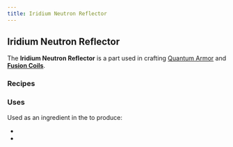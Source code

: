 ```yaml
---
title: Iridium Neutron Reflector
---
```


<ItemImage file="Iridium_Neutron_Reflector" alt="Iridium Neutron Reflector" size="200" />

## Iridium Neutron Reflector

The **Iridium Neutron Reflector** is a part used in crafting [Quantum Armor](/items/armor/quantum_armor) and <McItem slug="techreborn:Fusion_Coil" inline={true}/> **[Fusion Coils](/blocks/Fusion_Coil)**.

### Recipes

<CraftingTable recipe="input techreborn:Thick_Neutron_Reflector techreborn:Thick_Neutron_Reflector techreborn:Thick_Neutron_Reflector input techreborn:Thick_Neutron_Reflector techreborn:Iridium_Ingot techreborn:Thick_Neutron_Reflector input techreborn:Thick_Neutron_Reflector techreborn:Thick_Neutron_Reflector techreborn:Thick_Neutron_Reflector output techreborn:data_storage_chip"/>

### Uses

Used as an ingredient in the <McItem slug="minecraft:crafting_table" inline={true}/> to produce:

- <McItem slug="techreborn:Fusion_Coil"/>
- <McItem slug="techreborn:quantum_chestplate"/>